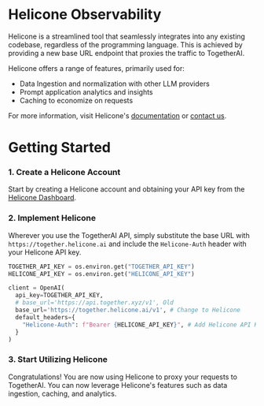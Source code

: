 # Helicone Observability

Helicone is a streamlined tool that seamlessly integrates into any existing codebase, regardless of the programming language. This is achieved by providing a new base URL endpoint that proxies the traffic to TogetherAI.

Helicone offers a range of features, primarily used for:

- Data Ingestion and normalization with other LLM providers
- Prompt application analytics and insights
- Caching to economize on requests

For more information, visit Helicone's [documentation](https://docs.helicone.ai) or [contact us](https://helicone.ai/contact).

# Getting Started

### 1. Create a Helicone Account

Start by creating a Helicone account and obtaining your API key from the [Helicone Dashboard](https://www.helicone.ai/signin).

### 2. Implement Helicone

Wherever you use the TogetherAI API, simply substitute the base URL with `https://together.helicone.ai` and include the `Helicone-Auth` header with your Helicone API key.

```python
TOGETHER_API_KEY = os.environ.get("TOGETHER_API_KEY")
HELICONE_API_KEY = os.environ.get("HELICONE_API_KEY")

client = OpenAI(
  api_key=TOGETHER_API_KEY,
  # base_url='https://api.together.xyz/v1', Old
  base_url='https://together.helicone.ai/v1', # Change to Helicone
  default_headers={
    "Helicone-Auth": f"Bearer {HELICONE_API_KEY}", # Add Helicone API Key
  }
)
```

### 3. Start Utilizing Helicone

Congratulations! You are now using Helicone to proxy your requests to TogetherAI. You can now leverage Helicone's features such as data ingestion, caching, and analytics.
